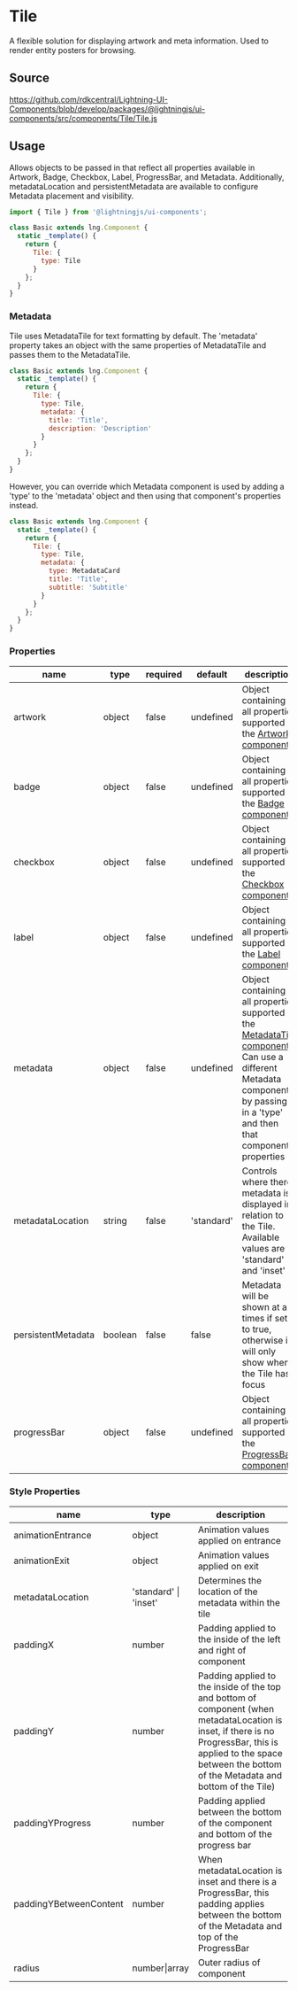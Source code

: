 ﻿<!--
  Copyright 2023 Comcast Cable Communications Management, LLC

  Licensed under the Apache License, Version 2.0 (the "License");
  you may not use this file except in compliance with the License.
  You may obtain a copy of the License at

  http://www.apache.org/licenses/LICENSE-2.0

  Unless required by applicable law or agreed to in writing, software
  distributed under the License is distributed on an "AS IS" BASIS,
  WITHOUT WARRANTIES OR CONDITIONS OF ANY KIND, either express or implied.
  See the License for the specific language governing permissions and
  limitations under the License.

  SPDX-License-Identifier: Apache-2.0
-->


# Tile

A flexible solution for displaying artwork and meta information. Used to render entity posters for browsing.

## Source

https://github.com/rdkcentral/Lightning-UI-Components/blob/develop/packages/@lightningjs/ui-components/src/components/Tile/Tile.js

## Usage

Allows objects to be passed in that reflect all properties available in Artwork, Badge, Checkbox, Label, ProgressBar, and Metadata. Additionally, metadataLocation and persistentMetadata are available to configure Metadata placement and visibility.

```js
import { Tile } from '@lightningjs/ui-components';

class Basic extends lng.Component {
  static _template() {
    return {
      Tile: {
        type: Tile
      }
    };
  }
}
```

<Canvas>
  <Story id="components-tile--tile" />
</Canvas>

### Metadata

Tile uses MetadataTile for text formatting by default. The 'metadata' property takes an object with the same properties of MetadataTile and passes them to the MetadataTile.

```js
class Basic extends lng.Component {
  static _template() {
    return {
      Tile: {
        type: Tile,
        metadata: {
          title: 'Title',
          description: 'Description'
        }
      }
    };
  }
}
```

However, you can override which Metadata component is used by adding a 'type' to the 'metadata' object and then using that component's properties instead.

```js
class Basic extends lng.Component {
  static _template() {
    return {
      Tile: {
        type: Tile,
        metadata: {
          type: MetadataCard
          title: 'Title',
          subtitle: 'Subtitle'
        }
      }
    };
  }
}
```

### Properties

| name               | type    | required | default    | description                                                                                                                                                                                                                             |
| ------------------ | ------- | -------- | ---------- | --------------------------------------------------------------------------------------------------------------------------------------------------------------------------------------------------------------------------------------- |
| artwork            | object  | false    | undefined  | Object containing all properties supported in the [Artwork component](?path=/docs/components-artwork--artwork)                                                                                                                          |
| badge              | object  | false    | undefined  | Object containing all properties supported in the [Badge component](?path=/docs/components-badge--text)                                                                                                                                 |
| checkbox           | object  | false    | undefined  | Object containing all properties supported in the [Checkbox component](?path=/docs/components-checkbox--checkbox)                                                                                                                       |
| label              | object  | false    | undefined  | Object containing all properties supported in the [Label component](?path=/docs/components-label--label)                                                                                                                                |
| metadata           | object  | false    | undefined  | Object containing all properties supported in the [MetadataTile component](?path=/docs/components-metadatatile--metadata-tile)<br /> Can use a different Metadata component by passing in a 'type' and then that component's properties |
| metadataLocation   | string  | false    | 'standard' | Controls where there metadata is displayed in relation to the Tile. Available values are 'standard' and 'inset'                                                                                                                         |
| persistentMetadata | boolean | false    | false      | Metadata will be shown at all times if set to true, otherwise it will only show when the Tile has focus                                                                                                                                 |
| progressBar        | object  | false    | undefined  | Object containing all properties supported in the [ProgressBar component](?path=/docs/components-progressbar--progress-bar)                                                                                                             |

### Style Properties

| name                   | type                  | description                                                                                                                                                                                                           |
| ---------------------- | --------------------- | --------------------------------------------------------------------------------------------------------------------------------------------------------------------------------------------------------------------- |
| animationEntrance      | object                | Animation values applied on entrance                                                                                                                                                                                  |
| animationExit          | object                | Animation values applied on exit                                                                                                                                                                                      |
| metadataLocation       | 'standard' \| 'inset' | Determines the location of the metadata within the tile                                                                                                                                                               |
| paddingX               | number                | Padding applied to the inside of the left and right of component                                                                                                                                                      |
| paddingY               | number                | Padding applied to the inside of the top and bottom of component (when metadataLocation is inset, if there is no ProgressBar, this is applied to the space between the bottom of the Metadata and bottom of the Tile) |
| paddingYProgress       | number                | Padding applied between the bottom of the component and bottom of the progress bar                                                                                                                                    |
| paddingYBetweenContent | number                | When metadataLocation is inset and there is a ProgressBar, this padding applies between the bottom of the Metadata and top of the ProgressBar                                                                         |
| radius                 | number\|array         | Outer radius of component                                                                                                                                                                                             |
